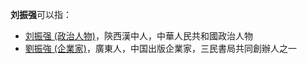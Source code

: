 '''刘振强'''可以指：
* [[刘振强_(政治人物)|刘振强 (政治人物)]]，陝西漢中人，中華人民共和國政治人物
* [[劉振強_(企業家)|劉振強 (企業家)]]，廣東人，中国出版企業家，三民書局共同創辦人之一
{{Disambig|Z|Cat=三字刘姓人名消歧义}}
